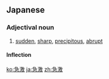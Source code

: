 ==Japanese==
{{ja-kanjitab|きゅう|げき|yomi=on}}

===Adjectival noun===
{{ja-adj|infl=na|きゅうげき}}

# [[sudden]], [[sharp]], [[precipitous]], [[abrupt]]

====Inflection====
{{ja-na|きゅうげき}}

[[ko:急激]]
[[ja:急激]]
[[zh:急激]]